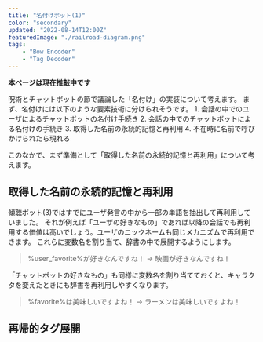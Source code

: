 ```yaml
---
title: "名付けボット(1)"
color: "secondary"
updated: "2022-08-14T12:00Z"
featuredImage: "./railroad-diagram.png"
tags: 
    - "Bow Encoder"
    - "Tag Decoder"
---
```


 **本ページは現在推敲中です**
 
<Link to="/insight/3-magic/2-chatbot">呪術とチャットボット</Link>の節で議論した「名付け」の実装について考えます。  
まず、名付けには以下のような要素技術に分けられそうです。
1. 会話の中でのユーザによるチャットボットの名付け手続き
2. 会話の中でのチャットボットによる名付けの手続き
3. 取得した名前の永続的記憶と再利用
4. 不在時に名前で呼びかけられたら現れる

このなかで、まず準備として「取得した名前の永続的記憶と再利用」について考えます。

## 取得した名前の永続的記憶と再利用

<Link to="/inside/2-case-study/3-active-listening-3">傾聴ボット(3)</Link>ではすでにユーザ発言の中から一部の単語を抽出して再利用していました。
それが例えば「ユーザの好きなもの」であれば以降の会話でも再利用する価値は高いでしょう。ユーザのニックネームも同じメカニズムで再利用できます。
これらに変数名を割り当て、辞書の中で展開するようにします。

> %user_favorite%が好きなんですね！ → 映画が好きなんですね！

「チャットボットの好きなもの」も同様に変数名を割り当てておくと、キャラクタを変えたときにも辞書を再利用しやすくなります。

> %favorite%は美味しいですよね！ → ラーメンは美味しいですよね！

## 再帰的タグ展開




